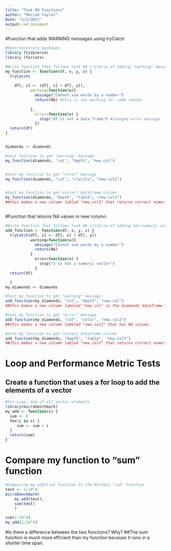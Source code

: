 ---
title: "Task 08 Functions"
author: "Mariah Taylor"
Date: "5/2/2017"
output: md_document
---

#Function that adds WARNING messages using tryCatch
```{r}
#Open necessary packages
library (tidyverse)
library (forcats)

#Write function that follows task 08 criteria of adding "warning" messages
my_function <- function(df, x, y, z) {
  tryCatch(
    
    df[, z] <- (df[, x] + df[, y]),
           warning=function(w){
             message("Cannot sum words by a number")
             return(NA) #this is not working for some reason
             
           },
             error=function(e) {
               stop("df is not a data frame") #changed error message
             })
  return(df)
}


diamonds <- diamonds

#test function to get "warning" message
my_function(diamonds, "cut", "depth", "new.col")


#test my function to get "error" message
my_function(diamonds, "cut", "clarity", "new.col2")


#test my function to get correct dataframe column
my_function(diamonds, "depth", "table", "new.col3")
##this makes a new column labled "new.col3" that returns correct numerical values.



```

#Function that returns NA values in new column
```{r}
#Write function that follows task 08 criteria of adding non-numeric columns
add_function <- function(df, x, y, z) {
  tryCatch(df[, z] <- df[, x] + df[, y])
           warning=function(w){
             message("Cannot sum words by a number")
             return(NA)
           }
             error=function(e) {
               stop("x is not a numeric vector")
             }
  return(df)

  }
my_diamonds <- diamonds

#test my function to get "warning" message
add_function(my_diamonds, "cut", "depth", "new.col")
##this makes a new column labeled "new.col" in the diamonds dataframe that has NA values 

#test my function to get "error" message
add_function(my_diamonds, "cut", "color", "new.col2")
##this makes a new column labeled "new.col2" that has NA values.

#test my function to get correct dataframe column
add_function(my_diamonds, "depth", "table", "new.col3")
##this makes a new column labled "new.col3" that returns correct numerical values.
```
# Loop and Performance Metric Tests
## Create a function that uses a for loop to add the elements of a vector
```{r}
#For Loop: Sum of all vector elements
library(microbenchmark)
my_add <- function(x) {
  sum <- 0 
  for(i in x) {
     sum <- sum + i
  }
  return(sum)
}

```
# Compare my function to "sum" function
```{r}
#Comparing my addition function to the RStudio "sum" function
test <- 1:10^4
microbenchmark(
    my_add(test),
    sum(test)
    )

sum(1:10^4)
my_add(1:10^4)
```

#Is there a difference between the two functions? Why?
##The sum function is much more efficient than my function because it runs in a shorter time span.